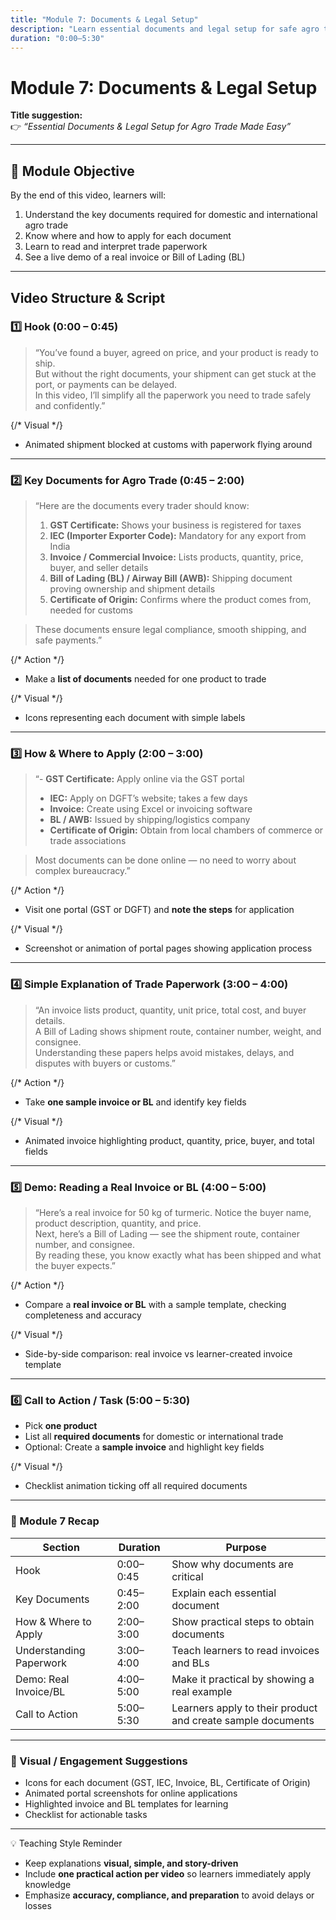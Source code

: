 ```yaml
---
title: "Module 7: Documents & Legal Setup"
description: "Learn essential documents and legal setup for safe agro trade."
duration: "0:00–5:30"
---
```


# Module 7: Documents & Legal Setup

**Title suggestion:**  
👉 _“Essential Documents & Legal Setup for Agro Trade Made Easy”_

---

## 🎯 Module Objective

By the end of this video, learners will:

1. Understand the key documents required for domestic and international agro trade
2. Know where and how to apply for each document
3. Learn to read and interpret trade paperwork
4. See a live demo of a real invoice or Bill of Lading (BL)

---

## Video Structure & Script

### 1️⃣ Hook (0:00 – 0:45)

> “You’ve found a buyer, agreed on price, and your product is ready to ship.  
> But without the right documents, your shipment can get stuck at the port, or payments can be delayed.  
> In this video, I’ll simplify all the paperwork you need to trade safely and confidently.”

{/* Visual */}

- Animated shipment blocked at customs with paperwork flying around

---

### 2️⃣ Key Documents for Agro Trade (0:45 – 2:00)

> “Here are the documents every trader should know:
>
> 1. **GST Certificate:** Shows your business is registered for taxes
> 2. **IEC (Importer Exporter Code):** Mandatory for any export from India
> 3. **Invoice / Commercial Invoice:** Lists products, quantity, price, buyer, and seller details
> 4. **Bill of Lading (BL) / Airway Bill (AWB):** Shipping document proving ownership and shipment details
> 5. **Certificate of Origin:** Confirms where the product comes from, needed for customs

> These documents ensure legal compliance, smooth shipping, and safe payments.”

{/* Action */}

- Make a **list of documents** needed for one product to trade

{/* Visual */}

- Icons representing each document with simple labels

---

### 3️⃣ How & Where to Apply (2:00 – 3:00)

> “- **GST Certificate:** Apply online via the GST portal
>
> - **IEC:** Apply on DGFT’s website; takes a few days
> - **Invoice:** Create using Excel or invoicing software
> - **BL / AWB:** Issued by shipping/logistics company
> - **Certificate of Origin:** Obtain from local chambers of commerce or trade associations

> Most documents can be done online — no need to worry about complex bureaucracy.”

{/* Action */}

- Visit one portal (GST or DGFT) and **note the steps** for application

{/* Visual */}

- Screenshot or animation of portal pages showing application process

---

### 4️⃣ Simple Explanation of Trade Paperwork (3:00 – 4:00)

> “An invoice lists product, quantity, unit price, total cost, and buyer details.  
> A Bill of Lading shows shipment route, container number, weight, and consignee.  
> Understanding these papers helps avoid mistakes, delays, and disputes with buyers or customs.”

{/* Action */}

- Take **one sample invoice or BL** and identify key fields

{/* Visual */}

- Animated invoice highlighting product, quantity, price, buyer, and total fields

---

### 5️⃣ Demo: Reading a Real Invoice or BL (4:00 – 5:00)

> “Here’s a real invoice for 50 kg of turmeric. Notice the buyer name, product description, quantity, and price.  
> Next, here’s a Bill of Lading — see the shipment route, container number, and consignee.  
> By reading these, you know exactly what has been shipped and what the buyer expects.”

{/* Action */}

- Compare a **real invoice or BL** with a sample template, checking completeness and accuracy

{/* Visual */}

- Side-by-side comparison: real invoice vs learner-created invoice template

---

### 6️⃣ Call to Action / Task (5:00 – 5:30)

- Pick **one product**
- List all **required documents** for domestic or international trade
- Optional: Create a **sample invoice** and highlight key fields

{/* Visual */}

- Checklist animation ticking off all required documents

---

### 🧭 Module 7 Recap

| Section                 | Duration  | Purpose                                                     |
| ----------------------- | --------- | ----------------------------------------------------------- |
| Hook                    | 0:00–0:45 | Show why documents are critical                             |
| Key Documents           | 0:45–2:00 | Explain each essential document                             |
| How & Where to Apply    | 2:00–3:00 | Show practical steps to obtain documents                    |
| Understanding Paperwork | 3:00–4:00 | Teach learners to read invoices and BLs                     |
| Demo: Real Invoice/BL   | 4:00–5:00 | Make it practical by showing a real example                 |
| Call to Action          | 5:00–5:30 | Learners apply to their product and create sample documents |

---

### 🎨 Visual / Engagement Suggestions

- Icons for each document (GST, IEC, Invoice, BL, Certificate of Origin)
- Animated portal screenshots for online applications
- Highlighted invoice and BL templates for learning
- Checklist for actionable tasks

---

💡 Teaching Style Reminder

- Keep explanations **visual, simple, and story-driven**
- Include **one practical action per video** so learners immediately apply knowledge
- Emphasize **accuracy, compliance, and preparation** to avoid delays or losses
